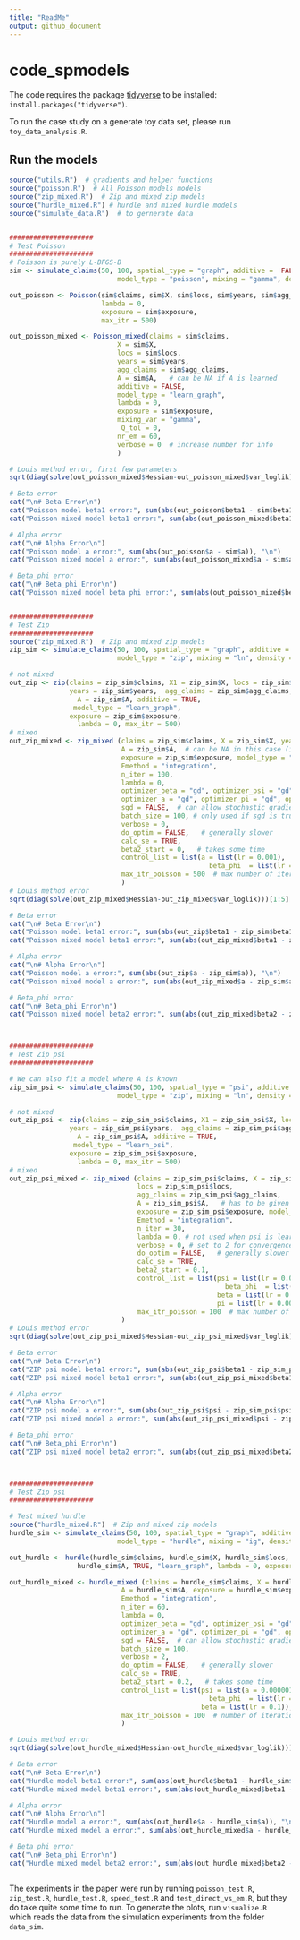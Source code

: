 ```yaml
---
title: "ReadMe"
output: github_document
---
```



# code_spmodels

The code requires the package [tidyverse](https://www.tidyverse.org/) to be installed: `install.packages("tidyverse")`.

To run the case study on a generate toy data set, please run `toy_data_analysis.R`.


## Run the models
```r
source("utils.R")  # gradients and helper functions
source("poisson.R")  # All Poisson models models
source("zip_mixed.R")  # Zip and mixed zip models
source("hurdle_mixed.R") # hurdle and mixed hurdle models
source("simulate_data.R")  # to gernerate data


#####################
# Test Poisson
#####################
# Poisson is purely L-BFGS-B
sim <- simulate_claims(50, 100, spatial_type = "graph", additive =  FALSE, area = 10, 
                           model_type = "poisson", mixing = "gamma", density = 0.4,  seed = 1)

out_poisson <- Poisson(sim$claims, sim$X, sim$locs, sim$years, sim$agg_claims, sim$A, additive = FALSE, model_type = "learn_graph", 
                       lambda = 0, 
                       exposure = sim$exposure, 
                       max_itr = 500)

out_poisson_mixed <- Poisson_mixed(claims = sim$claims, 
                           X = sim$X, 
                           locs = sim$locs, 
                           years = sim$years, 
                           agg_claims = sim$agg_claims,
                           A = sim$A,   # can be NA if A is learned
                           additive = FALSE, 
                           model_type = "learn_graph", 
                           lambda = 0,
                           exposure = sim$exposure,  
                           mixing_var = "gamma", 
                            Q_tol = 0,
                           nr_em = 60,
                           verbose = 0  # increase number for info
                           )

# Louis method error, first few parameters
sqrt(diag(solve(out_poisson_mixed$Hessian-out_poisson_mixed$var_loglik)))[1:5]

# Beta error
cat("\n# Beta Error\n")
cat("Poisson model beta1 error:", sum(abs(out_poisson$beta1 - sim$beta1)), "\n")
cat("Poisson mixed model beta1 error:", sum(abs(out_poisson_mixed$beta1 - sim$beta1)), "\n")

# Alpha error
cat("\n# Alpha Error\n")
cat("Poisson model a error:", sum(abs(out_poisson$a - sim$a)), "\n")
cat("Poisson mixed model a error:", sum(abs(out_poisson_mixed$a - sim$a)), "\n")

# Beta_phi error
cat("\n# Beta_phi Error\n")
cat("Poisson mixed model beta phi error:", sum(abs(out_poisson_mixed$beta2 - sim$beta2)), "\n")


#####################
# Test Zip
#####################
source("zip_mixed.R")  # Zip and mixed zip models
zip_sim <- simulate_claims(50, 100, spatial_type = "graph", additive =  TRUE, area = 10, 
                           model_type = "zip", mixing = "ln", density = 0.4,  seed = 1)

# not mixed
out_zip <- zip(claims = zip_sim$claims, X1 = zip_sim$X, locs = zip_sim$locs, 
               years = zip_sim$years,  agg_claims = zip_sim$agg_claims, 
                 A = zip_sim$A, additive = TRUE, 
                model_type = "learn_graph", 
               exposure = zip_sim$exposure, 
                 lambda = 0, max_itr = 500)
# mixed
out_zip_mixed <- zip_mixed (claims = zip_sim$claims, X = zip_sim$X, years = zip_sim$years, locs = zip_sim$locs, agg_claims = zip_sim$agg_claims, 
                            A = zip_sim$A,  # can be NA in this case (is ignoted when A is learned)
                            exposure = zip_sim$exposure, model_type = "learn_graph", additive = TRUE, mixing = "ln",  
                            Emethod = "integration",
                            n_iter = 100, 
                            lambda = 0, 
                            optimizer_beta = "gd", optimizer_psi = "gd",
                            optimizer_a = "gd", optimizer_pi = "gd", optimizer_beta_phi = "gd",  # use gradient descent for each parameter
                            sgd = FALSE,  # can allow stochastic gradient but EM not guaranteed to take the correct step
                            batch_size = 100, # only used if sgd is true
                            verbose = 0, 
                            do_optim = FALSE,   # generally slower
                            calc_se = TRUE,
                            beta2_start = 0,   # takes some time
                            control_list = list(a = list(lr = 0.001),  # set learning rate, too high can lead to a decrease in lkelihood
                                                  beta_phi  = list(lr = 0.0001)),
                            max_itr_poisson = 500  # max number of iterations to start Poisson
                            )
# Louis method error
sqrt(diag(solve(out_zip_mixed$Hessian-out_zip_mixed$var_loglik)))[1:5]

# Beta error
cat("\n# Beta Error\n")
cat("Poisson model beta1 error:", sum(abs(out_zip$beta1 - zip_sim$beta1)), "\n")
cat("Poisson mixed model beta1 error:", sum(abs(out_zip_mixed$beta1 - zip_sim$beta1)), "\n")

# Alpha error
cat("\n# Alpha Error\n")
cat("Poisson model a error:", sum(abs(out_zip$a - zip_sim$a)), "\n")
cat("Poisson mixed model a error:", sum(abs(out_zip_mixed$a - zip_sim$a)), "\n")

# Beta_phi error
cat("\n# Beta_phi Error\n")
cat("Poisson mixed model beta2 error:", sum(abs(out_zip_mixed$beta2 - zip_sim$beta2)), "\n")



#####################
# Test Zip psi
#####################

# We can also fit a model where A is known
zip_sim_psi <- simulate_claims(50, 100, spatial_type = "psi", additive =  TRUE, area = 10, 
                           model_type = "zip", mixing = "ln", density = 0.4,  seed = 1)

# not mixed
out_zip_psi <- zip(claims = zip_sim_psi$claims, X1 = zip_sim_psi$X, locs = zip_sim_psi$locs, 
               years = zip_sim_psi$years,  agg_claims = zip_sim_psi$agg_claims, 
                 A = zip_sim_psi$A, additive = TRUE, 
                model_type = "learn_psi", 
               exposure = zip_sim_psi$exposure, 
                 lambda = 0, max_itr = 500)
# mixed
out_zip_psi_mixed <- zip_mixed (claims = zip_sim_psi$claims, X = zip_sim_psi$X, years = zip_sim_psi$years, 
                                locs = zip_sim_psi$locs, 
                                agg_claims = zip_sim_psi$agg_claims, 
                                A = zip_sim_psi$A,   # has to be given when psi is learned
                                exposure = zip_sim_psi$exposure, model_type = "learn_psi", additive = TRUE, mixing = "ln",  
                                Emethod = "integration",
                                n_iter = 30, 
                                lambda = 0, # not used when psi is learned
                                verbose = 0, # set to 2 for convergence info
                                do_optim = FALSE,   # generally slower to use the L_BFGS within the EM.
                                calc_se = TRUE,
                                beta2_start = 0.1,   
                                control_list = list(psi = list(lr = 0.0001),  # set learning rate, too high can lead to a decrease in likelihood
                                                      beta_phi  = list(lr = 0.00001),
                                                    beta = list(lr = 0.0001),
                                                    pi = list(lr = 0.00001)),
                                max_itr_poisson = 100  # max number of iterations to start Poisson
                            )
# Louis method error
sqrt(diag(solve(out_zip_psi_mixed$Hessian-out_zip_psi_mixed$var_loglik)))

# Beta error
cat("\n# Beta Error\n")
cat("ZIP psi model beta1 error:", sum(abs(out_zip_psi$beta1 - zip_sim_psi$beta1)), "\n")
cat("ZIP psi mixed model beta1 error:", sum(abs(out_zip_psi_mixed$beta1 - zip_sim_psi$beta1)), "\n")

# Alpha error
cat("\n# Alpha Error\n")
cat("ZIP psi model a error:", sum(abs(out_zip_psi$psi - zip_sim_psi$psi)), "\n")
cat("ZIP psi mixed model a error:", sum(abs(out_zip_psi_mixed$psi - zip_sim_psi$psi)), "\n")

# Beta_phi error
cat("\n# Beta_phi Error\n")
cat("ZIP psi mixed model beta2 error:", sum(abs(out_zip_psi_mixed$beta2 - zip_sim_psi$beta2)), "\n")



#####################
# Test Zip psi
#####################

# Test mixed hurdle
source("hurdle_mixed.R")  # Zip and mixed zip models
hurdle_sim <- simulate_claims(50, 100, spatial_type = "graph", additive =  TRUE, area = 10, 
                           model_type = "hurdle", mixing = "ig", density = 0.4,  seed = 1)

out_hurdle <- hurdle(hurdle_sim$claims, hurdle_sim$X, hurdle_sim$locs, hurdle_sim$years,  hurdle_sim$agg_claims, 
                 hurdle_sim$A, TRUE, "learn_graph", lambda = 0, exposure = hurdle_sim$exposure, max_itr = 500)

out_hurdle_mixed <- hurdle_mixed (claims = hurdle_sim$claims, X = hurdle_sim$X, years = hurdle_sim$years, locs = hurdle_sim$locs, agg_claims = hurdle_sim$agg_claims, 
                            A = hurdle_sim$A, exposure = hurdle_sim$exposure, model_type = "learn_graph", additive = TRUE, mixing = "ig",  
                            Emethod = "integration",
                            n_iter = 60, 
                            lambda = 0, 
                            optimizer_beta = "gd", optimizer_psi = "gd",
                            optimizer_a = "gd", optimizer_pi = "gd", optimizer_beta_phi = "gd",  # use gradient descent for each parameter
                            sgd = FALSE,  # can allow stochastic gradient but EM not guaranteed to take the correct step
                            batch_size = 100, 
                            verbose = 2, 
                            do_optim = FALSE,   # generally slower
                            calc_se = TRUE,
                            beta2_start = 0.2,   # takes some time
                            control_list = list(psi = list(a = 0.000001),  # set learning rate, too high can lead to a decrease in likelihood
                                                  beta_phi  = list(lr = 0.0001),
                                                beta = list(lr = 0.1)),
                            max_itr_poisson = 100  # number of iterations to start Poisson
                            )

# Louis method error
sqrt(diag(solve(out_hurdle_mixed$Hessian-out_hurdle_mixed$var_loglik)))

# Beta error
cat("\n# Beta Error\n")
cat("Hurdle model beta1 error:", sum(abs(out_hurdle$beta1 - hurdle_sim$beta1)), "\n")
cat("Hurdle mixed model beta1 error:", sum(abs(out_hurdle_mixed$beta1 - hurdle_sim$beta1)), "\n")

# Alpha error
cat("\n# Alpha Error\n")
cat("Hurdle model a error:", sum(abs(out_hurdle$a - hurdle_sim$a)), "\n")
cat("Hurdle mixed model a error:", sum(abs(out_hurdle_mixed$a - hurdle_sim$a)), "\n")

# Beta_phi error
cat("\n# Beta_phi Error\n")
cat("Hurdle mixed model beta2 error:", sum(abs(out_hurdle_mixed$beta2 - hurdle_sim$beta2)), "\n")



```



The experiments in the paper were run by running `poisson_test.R`, `zip_test.R`,  `hurdle_test.R`, `speed_test.R` and `test_direct_vs_em.R`, but they do take quite some time to run. To generate the plots, run `visualize.R` which reads the data from the simulation experiments from the folder `data_sim`.


